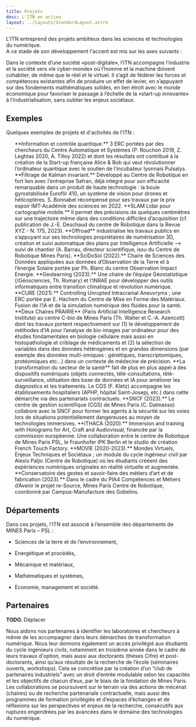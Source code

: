 ```yaml
---
title: Projets
desc: L'ITN en action
layout: ../layouts/StandardLayout.astro
---
```




L’ITN entreprend des projets ambitieux dans les sciences et technologies du numérique.  
A ce stade de son développement l'accent est mis sur les axes suivants :

<div>
  <nav class="block m-auto w-[21ch] md:w-full flex flex-col justify-center md:flex-row gap-4">
    <Tag color="sky" icon="abacus" tag="Calcul scientifique" />
    <Tag color="purple" icon="palette" tag="Industries créatives" />
    <Tag color="red" icon="vaccine" tag="Santé numérique" />
  </nav>
</div>

Dans le contexte d’une société «post-digitale», l’ITN accompagne l’industrie et la société vers «le cyber-monde» où l’homme et la machine doivent cohabiter, de même que le réel et le virtuel.
Il s’agit de fédérer les forces et compétences existantes afin de produire un effet de levier, en s’appuyant sur des fondements mathématiques solides, en lien étroit avec le monde économique pour favoriser le passage à l’échelle de la «start-up innovante» à l’industrialisation, sans oublier les enjeux sociétaux.

## Exemples

Quelques exemples de projets et d'activités de l'ITN :

<ul>

<ListItem color="sky" icon="abacus">
  **Information et contrôle quantique.** 3 ERC portées par des chercheurs du
  Centre Automatique et Systèmes (P. Rouchon 2019, Z. Leghtas 2020, A. Tilloy
  2022) et dont les résultats ont contribué à la création de la Start-up
  française Alice & Bob qui veut révolutionner l’ordinateur quantique avec le
  soutien de l’incubateur lyonnais Pulsalys.
</ListItem>

<ListItem color="sky" icon="abacus">
  **Filtrage de Kalman invariant.** Développé au Centre de Robotique en fort
  lien avec l’entreprise Safran, déjà intégré pour son efficacité remarquable
  dans un produit de haute technologie : la boule gyrostabilisée Euroflir 410,
  un système de vision pour drones et hélicoptères. S. Bonnabel récompensé pour
  ses travaux par le prix espoir IMT-Académie des sciences en 2022.
</ListItem>

<ListItem color="sky" icon="abacus">
  **SLAM Lidar pour cartographie mobile.** Il permet des précisions de quelques
  centimètres sur une trajectoire même dans des conditions difficiles
  d’acquisition (cf. publication de J.-E. Deschaud du centre de Robotique dans
  la Revue XYZ - N. 175, 2023).
</ListItem>

<ListItem color="sky" icon="abacus">
  **Offroad** industrialise les travaux publics en s’appuyant sur ses
  technologies propriétaires de numérisation 3D, création et suivi automatique
  des plans par Intelligence Artificielle —> suivi de chantier (A. Barrau,
  directeur scientifique, issu du Centre de Robotique Mines Paris).
</ListItem>

<ListItem color="sky" icon="abacus">
  **SciDoSol (2022).** Chaire de Sciences des Données appliquées aux données
  d’Observation de la Terre et à l’énergie Solaire portée par Ph. Blanc du
  centre Observation Impact Energie.
</ListItem>

<ListItem color="sky" icon="abacus">
  **Geolearning (2023).** Une chaire de l’équipe Géostatistique (/Géosciences,
  Th. Romary) et l’INRAE pour développer des outils informatiques entre
  transition climatique et révolution numérique.
</ListItem>

<ListItem color="red" icon="vaccine">
  **CURE (2021).** Controlling Unrupted Intracranial Aneuvryms ; une ERC portée
  par E. Hachem du Centre de Mise en Forme des Matériaux. Fusion de l’IA et de
  la simulation numérique des fluides pour la santé.
</ListItem>

<ListItem color="red" icon="vaccine">
  **Deux Chaires PRAIRIE** (Paris Artificial Intelligence Research Institute) au
  centre C-bio de Mines Paris (Th. Walter et C.-A. Azencott) dont les travaux
  portent respectivement sur (1) le développement de méthodes d’IA pour
  l’analyse de bio-images par ordinateur pour des études fondamentales en
  biologie cellulaire mais aussi en histopathologie et criblage de médicaments
  et (2) la sélection de variables dans des données hétérogènes et en grandes
  dimensions (par exemple des données multi-omiques : génétiques,
  transcriptomiques, protéomiques etc…) dans un contexte de médecine de
  précision.
</ListItem>

<ListItem color="red" icon="vaccine">
  **La transformation du secteur de la santé** fait de plus en plus appel à des
  dispositifs numériques (objets connectés, télé-consultations,
  télé-surveillance, utilisation des base de données et IA pour améliorer les
  diagnostics et les traitements. Le CGS (F. Kletz) accompagne les
  établissements hospitaliers (APHP, hôpital Saint-Josepj, etc.) dans cette
  démarche via des partenariats contractuels.
</ListItem>

<ListItem color="sky" icon="abacus">
  **SNCF (2023).** Le centre de gestion scientifique (CGS) de Mines Paris (C.
  Dalmasso) collabore avec la SNCF pour former les agents à la sécurité sur les
  voies lors de situations potentiellement dangereuses au moyen de technologies
  immersives.
</ListItem>

<ListItem color="purple" icon="palette">
  **ITHACA (2020).** Immersion and training with Holograms for Art, Craft and
  Audiovisual, financée par la commission européenne. Une collaboration entre le
  centre de Robotique de Mines Paris PSL, le Fraunhofer IPK Berlin et le studio
  de création French Touch Factory.
</ListItem>

<ListItem color="purple" icon="palette">
  **MOVIE (2020-2023).** Mondes Virtuels, Enjeux Techniques et Sociétaux ; un
  module du cycle ingénieur civil par Alexis Paljic (Centre de Robotique) où les
  étudiants crééent des expériences numériques originales en réalité virtuelle
  et augmentée.
</ListItem>

<ListItem color="purple" icon="palette">
  **Conservatoire des gestes et savoir-faire des métiers d’art et de fabrication
  (2023).** Dans le cadre du PIA4 Compétences et Métiers d’Avenir le projet
  re-Source, Mines Paris Centre de Robotique, coordonné par Campus-Manufacture
  des Gobelins.
</ListItem>

</ul>

## Départements

Dans ces projets, l'ITN est associé à l’ensemble des départements de
MINES Paris – PSL :

- Sciences de la terre et de l’environnement,

- Energétique et procédés,

- Mécanique et matériaux,

- Mathématiques et systèmes,

- Economie, management et société.

## Partenaires

**TODO.** Déplacer

Nous aidons nos partenaires à identifier les laboratoires et chercheurs à même de les accompagner dans leurs démarches de transformation numérique. Nous leur donnons également un accès privilégié aux étudiants du cycle ingénieurs civils, notamment en troisième année dans le cadre de leurs travaux d'option, mais aussi aux doctorants (thèses Cifre) et post-doctorants, ainsi qu’aux résultats de la recherche de l’école (séminaires ouverts, workshops). Cela se concrétise par la création d’un “club de partenaires industriels” avec un droit d’entrée modulable selon les capacités et les objectifs de chacun d’eux, par le biais de la fondation de Mines Paris. Les collaborations se poursuivent sur le terrain via des actions de mécénat (chaires) ou de recherche partenariale contractuelle, mais aussi des programmes de formation privilégiés et d’espaces d’échanges et de réflexions sur les perspectives et enjeux de la recherche, consécutifs aux ruptures engendrées par les avancées dans le domaine des technologies du numérique.
